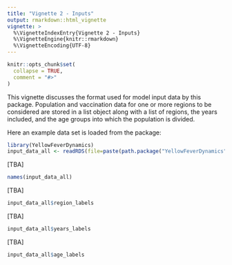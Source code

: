 ```yaml
---
title: "Vignette 2 - Inputs"
output: rmarkdown::html_vignette
vignette: >
  %\VignetteIndexEntry{Vignette 2 - Inputs}
  %\VignetteEngine{knitr::rmarkdown}
  %\VignetteEncoding{UTF-8}
---
```


```r
knitr::opts_chunk$set(
  collapse = TRUE,
  comment = "#>"
)
```

This vignette discusses the format used for model input data by this package. Population and vaccination data for one or more regions to be considered are stored in a list object along with a list of regions, the years included, and the age groups into which the population is divided. 

Here an example data set is loaded from the package:

```r
library(YellowFeverDynamics)
input_data_all <- readRDS(file=paste(path.package("YellowFeverDynamics"),"/inst/exdata/input_data_example.Rds",sep=""))
```

[TBA]

```r
names(input_data_all)
```
[TBA]

```r
input_data_all$region_labels
```

[TBA]

```r
input_data_all$years_labels
```

[TBA]

```r
input_data_all$age_labels
```
